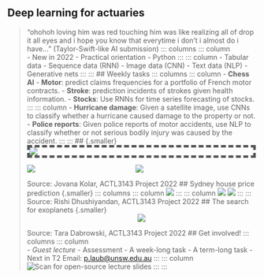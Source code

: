 ## Deep learning for actuaries
> "ohohoh loving him was red touching him was like realizing all of drop it all eyes and i hope you know that everytime i don't i almost do i have..." (Taylor-Swift-like AI submission)
<!-- > ... deep learning is not an exact science, but a set of ever-changing, empirically derived engineering best practices, woven together by unreliable narratives (Chollet 2021) -->
::: columns
::: column
<br>
- New in 2022
- Practical orientation
- Python
:::
::: column
- Tabular data
- Sequence data (RNN)
- Image data (CNN)
- Text data (NLP)
- Generative nets
:::
:::
## Weekly tasks
::: columns
::: column
- **Chess AI**
- **Motor**: predict claims frequencies for a portfolio of French motor contracts.
- **Stroke**: prediction incidents of strokes given health information.
- **Stocks**: Use RNNs for time series forecasting of stocks.
:::
::: column
- **Hurricane damage**: Given a satellite image, use CNNs to classify whether a hurricane caused damage to the property or not. 
- **Police reports**: Given police reports of motor accidents, use NLP to classify whether or not serious bodily injury was caused by the accident.
:::
:::
## {.smaller}
<div style="border: 5px dashed #555"><img src="template-tight.png" /></div>
::: columns
::: {.column width="45%"}
![](projects/Jovana Kolar/log_mx_male.svg)
:::
::: {.column width="55%"}
![](projects/Jovana Kolar/male_mx.svg)
:::
:::
Source: Jovana Kolar, ACTL3143 Project 2022
## Sydney house price prediction {.smaller}
::: columns
::: column
![](projects/Rishi Dhushiyandan/sydney-house-price-gbm-error-by-lga.png)
:::
::: column
![](projects/Rishi Dhushiyandan/rnn.png)
![](projects/Rishi Dhushiyandan/wide-and-deep.png)
:::
:::
Source: Rishi Dhushiyandan, ACTL3143 Project 2022
## The search for exoplanets {.smaller}
<center>
  ![  ](projects/Tara Dabrowski/exoplanet.jpeg)
</center>
Source: Tara Dabrowski, ACTL3143 Project 2022
## Get involved!
::: columns
::: column
<br>
- *Guest lecture*
- Assessment
- A week-long task
- A term-long task
- Next in T2
Email: [p.laub@unsw.edu.au](mailto:p.laub@unsw.edu.au)
:::
::: column
![Scan for open-source lecture slides](qr-code.svg)
:::
:::
